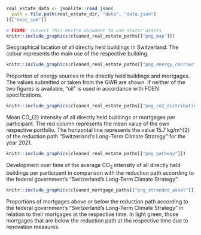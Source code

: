 ```r
real_estate_data <- jsonlite::read_json(
  path = file.path(real_estate_dir, "data", "data.json")
)[["exec_sum"]]
```

```r
# FIXME: convert this enitre document to use static assets
knitr::include_graphics(cleaned_real_estate_paths[["png_map"]])
```

Geographical location of all directly held buildings in Switzerland. The colour represents the main use of the respective building. 

```r
knitr::include_graphics(cleaned_real_estate_paths[["png_energy_carrier"]])
```

Proportion of energy sources in the directly held buildings and mortgages. The values submitted or taken from the GWR are shown. If neither of the two figures is available, "oil" is used in accordance with FOEN specifications.

```r
knitr::include_graphics(cleaned_real_estate_paths[["png_co2_distribution"]])
```

Mean CO_{2} intensity of all directly held buildings or mortgages per participant. The red column represents the mean value of the own respective portfolio. The horizontal line represents the value 15.7 kg/m^{2} of the reduction path "Switzerland's Long-Term Climate Strategy" for the year 2021. 

```r
knitr::include_graphics(cleaned_real_estate_paths[["png_pathway"]])
```

Development over time of the average CO~2~ intensity of all directly held buildings per participant in comparison with the reduction path according to the federal government's "Switzerland's Long-Term Climate Strategy".

```r
knitr::include_graphics(cleaned_mortgage_paths[["png_stranded_asset"]])
```

Proportions of mortgages above or below the reduction path according to the federal government's "Switzerland's Long-Term Climate Strategy" in relation to their mortgages at the respective time. In light green, those mortgages that are below the reduction path at the respective time due to renovation measures.



